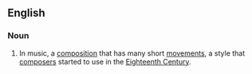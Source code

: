 == English ==

=== Noun ===

# In music, a [[composition]] that has many short [[movements]], a style that [[composers]] started to use in the [[Eighteenth Century]].